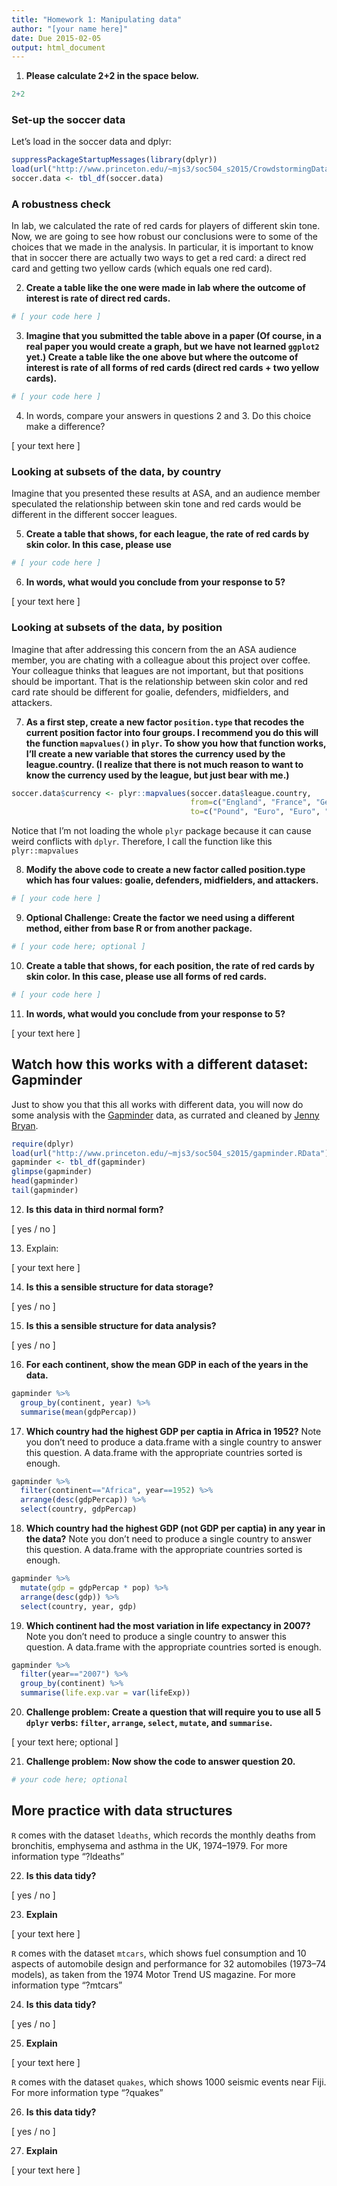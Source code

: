 ```yaml
---
title: "Homework 1: Manipulating data"
author: "[your name here]"
date: Due 2015-02-05
output: html_document
---
```


(@) **Please calculate 2+2 in the space below.**
```r
2+2
```

### Set-up the soccer data
Let's load in the soccer data and dplyr:
```r
suppressPackageStartupMessages(library(dplyr))
load(url("http://www.princeton.edu/~mjs3/soc504_s2015/CrowdstormingDataJuly1st.RData"))
soccer.data <- tbl_df(soccer.data)
```

### A robustness check 

In lab, we calculated the rate of red cards for players of different skin tone.  Now, we are going to see how robust our conclusions were to some of the choices that we made in the analysis.  In particular, it is important to know that in soccer there are actually two ways to get a red card: a direct red card and getting two yellow cards (which equals one red card).

(@directreds) **Create a table like the one were made in lab where the outcome of interest is rate of direct red cards.**

```r
# [ your code here ]
```

(@allreds) **Imagine that you submitted the table above in a paper (Of course, in a real paper you would create a graph, but we have not learned `ggplot2` yet.) Create a table like the one above but where the outcome of interest is rate of all forms of red cards (direct red cards + two yellow cards).**

```r
# [ your code here ]
```

(@) In words, compare your answers in questions @directreds and @allreds.  Do this choice make a difference?

[ your text here ]

### Looking at subsets of the data, by country

Imagine that you presented these results at ASA, and an audience member speculated the relationship between skin tone and red cards would be different in the different soccer leagues.

(@byleague) **Create a table that shows, for each league, the rate of red cards by skin color.  In this case, please use **

```r
# [ your code here ]
```

(@) **In words, what would you conclude from your response to @byleague?**

[ your text here ]

### Looking at subsets of the data, by position

Imagine that after addressing this concern from the an ASA audience member, you are chating with a colleague about this project over coffee.  Your colleague thinks that leagues are not important, but that positions should be important.  That is the relationship between skin color and red card rate should be different for goalie, defenders, midfielders, and attackers.

(@) **As a first step, create a new factor `position.type` that recodes the current position factor into four groups.  I recommend you do this will the function `mapvalues()` in `plyr`.  To show you how that function works, I'll create a new variable that stores the currency used by the league.country. (I realize that there is not much reason to want to know the currency used by the league, but just bear with me.)**

```r
soccer.data$currency <- plyr::mapvalues(soccer.data$league.country,
                                        from=c("England", "France", "Germany", "Spain"), 
                                        to=c("Pound", "Euro", "Euro", "Euro")) 
```

Notice that I'm not loading the whole `plyr` package because it can cause weird conflicts with `dplyr`.  Therefore, I call the function like this `plyr::mapvalues`

(@) **Modify the above code to create a new factor called position.type which has four values: goalie, defenders, midfielders, and attackers.**

```r
# [ your code here ]
```

(@) **Optional Challenge: Create the factor we need using a different method, either from base R or from another package.**

```r
# [ your code here; optional ]
```


(@byposition) **Create a table that shows, for each position, the rate of red cards by skin color.  In this case, please use all forms of red cards.**

```r
# [ your code here ]
```

(@) **In words, what would you conclude from your response to @byleague?**

[ your text here ]

## Watch how this works with a different dataset: Gapminder

Just to show you that this all works with different data, you will now do some analysis with the [Gapminder](http://www.gapminder.org/) data, as currated and cleaned by [Jenny Bryan](https://github.com/jennybc/gapminder).

```r
require(dplyr)
load(url("http://www.princeton.edu/~mjs3/soc504_s2015/gapminder.RData"))
gapminder <- tbl_df(gapminder)
glimpse(gapminder)
head(gapminder)
tail(gapminder)
```

(@) **Is this data in third normal form?**

[ yes / no ]

(@) Explain:

[ your text here ]

(@) **Is this a sensible structure for data storage?**

[ yes / no ]

(@) **Is this a sensible structure for data analysis?**

[ yes / no ]

(@) **For each continent, show the mean GDP in each of the years in the data.**

```r
gapminder %>% 
  group_by(continent, year) %>%
  summarise(mean(gdpPercap))
```

(@) **Which country had the highest GDP per captia in Africa in 1952?**  Note you don't need to produce a data.frame with a single country to answer this question.  A data.frame with the appropriate countries sorted is enough.

```r
gapminder %>%
  filter(continent=="Africa", year==1952) %>%
  arrange(desc(gdpPercap)) %>%
  select(country, gdpPercap)
```

(@) **Which country had the highest GDP (not GDP per captia) in any year in the data?**  Note you don't need to produce a single country to answer this question.  A data.frame with the appropriate countries sorted is enough.

```r
gapminder %>%
  mutate(gdp = gdpPercap * pop) %>%
  arrange(desc(gdp)) %>%
  select(country, year, gdp)
```

(@) **Which continent had the most variation in life expectancy in 2007?** Note you don't need to produce a single country to answer this question.  A data.frame with the appropriate countries sorted is enough.

```r
gapminder %>%
  filter(year=="2007") %>%
  group_by(continent) %>%
  summarise(life.exp.var = var(lifeExp))
```

(@openq) **Challenge problem: Create a question that will require you to use all 5 `dplyr` verbs: `filter`, `arrange`, `select`, `mutate`, and `summarise`.**

[ your text here; optional ]

(@) **Challenge problem: Now show the code to answer question @openq.**

```r
# your code here; optional
```


## More practice with data structures

`R` comes with the dataset `ldeaths`, which records the monthly deaths from bronchitis, emphysema and asthma in the UK, 1974–1979.  For more information type "?ldeaths"

(@) **Is this data tidy?**

[ yes / no ]

(@) **Explain**

[ your text here ]

`R` comes with the dataset `mtcars`, which shows fuel consumption and 10 aspects of automobile design and performance for 32 automobiles (1973–74 models), as taken from the 1974 Motor Trend US magazine.  For more information type "?mtcars"

(@) **Is this data tidy?**

[ yes / no ]

(@) **Explain**

[ your text here ]

`R` comes with the dataset `quakes`, which shows 1000 seismic events near Fiji.  For more information type "?quakes"

(@) **Is this data tidy?**

[ yes / no ]

(@) **Explain**

[ your text here ]

